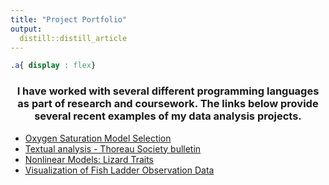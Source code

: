 ```yaml
---
title: "Project Portfolio"
output: 
  distill::distill_article
---
```

```css
.a{ display : flex}
```

<h3 align="center">I have worked with several different programming languages as part of research and coursework. The links below provide several recent examples of my data analysis projects.</h3>

<ul>
<li><a href = "project1.html">Oxygen Saturation Model Selection</a></li>
<li><a href = "project2.html">Textual analysis - Thoreau Society bulletin</a></li>
<li><a href = "project3.html">Nonlinear Models: Lizard Traits</a></li>
<li><a href = "project4.html">Visualization of Fish Ladder Observation Data</a></li>
</ul>